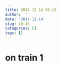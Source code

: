 ```yaml
---
title: 2017 12 14 19:13
author: ''
date: '2017-12-14'
slug: 19-13
categories: []
tags: []
---
```


# on train 1